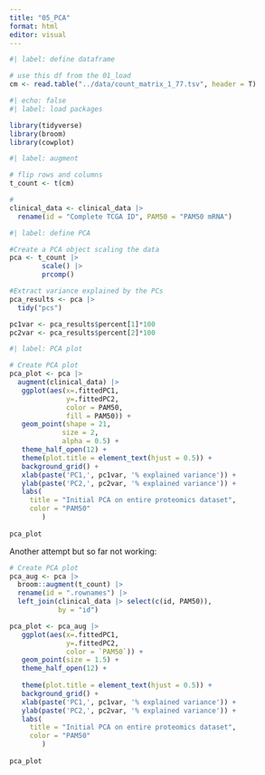 ```yaml
---
title: "05_PCA"
format: html
editor: visual
---
```


```r
#| label: define dataframe

# use this df from the 01_load 
cm <- read.table("../data/count_matrix_1_77.tsv", header = T)

```

```r
#| echo: false
#| label: load packages

library(tidyverse)
library(broom)
library(cowplot)

```

```r
#| label: augment 

# flip rows and columns
t_count <- t(cm)

# 
clinical_data <- clinical_data |>
  rename(id = "Complete TCGA ID", PAM50 = "PAM50 mRNA")
```

```r
#| label: define PCA

#Create a PCA object scaling the data
pca <- t_count |>
        scale() |>
        prcomp()

#Extract variance explained by the PCs
pca_results <- pca |>
  tidy("pcs")

pc1var <- pca_results$percent[1]*100
pc2var <- pca_results$percent[2]*100
```

```r
#| label: PCA plot

# Create PCA plot
pca_plot <- pca |> 
  augment(clinical_data) |>
   ggplot(aes(x=.fittedPC1, 
              y=.fittedPC2, 
              color = PAM50,
              fill = PAM50)) +
   geom_point(shape = 21,
             size = 2,
             alpha = 0.5) +
   theme_half_open(12) + 
   theme(plot.title = element_text(hjust = 0.5)) +
   background_grid() +
   xlab(paste('PC1,', pc1var, '% explained variance')) + 
   ylab(paste('PC2,', pc2var, '% explained variance')) +
   labs(
     title = "Initial PCA on entire proteomics dataset",
     color = "PAM50"
        )
  
pca_plot
```

Another attempt but so far not working:

```r


# Create PCA plot
pca_aug <- pca |> 
  broom::augment(t_count) |>
  rename(id = ".rownames") |>
  left_join(clinical_data |> select(c(id, PAM50)),
            by = "id")

pca_plot <- pca_aug |>
   ggplot(aes(x=.fittedPC1, 
              y=.fittedPC2, 
              color = `PAM50`)) +
   geom_point(size = 1.5) +
   theme_half_open(12) + 
   
   theme(plot.title = element_text(hjust = 0.5)) +
   background_grid() +
   xlab(paste('PC1,', pc1var, '% explained variance')) + 
   ylab(paste('PC2,', pc2var, '% explained variance')) +
   labs(
     title = "Initial PCA on entire proteomics dataset",
     color = "PAM50"
        )
  
pca_plot
```
